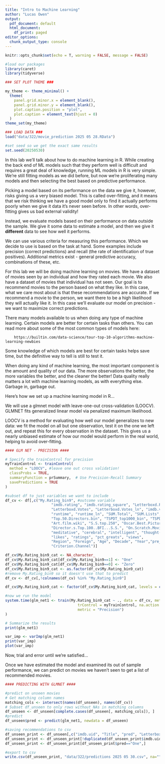 ```yaml
---
title: "Intro to Machine Learning"
author: "Lucas Owen"
output:
  pdf_document: default
  html_document:
    df_print: paged
editor_options:
  chunk_output_type: console
---
```


```r
knitr::opts_chunk$set(echo = T, warning = FALSE, message = FALSE)

#load our packages
library(caret)
library(tidyverse)

### SET PLOT THEME ###

my_theme <- theme_minimal() +
  theme(
    panel.grid.minor.x = element_blank(),
    panel.grid.minor.y = element_blank(),
    plot.caption.position = "plot",
    plot.caption = element_text(hjust = 0)
  )
theme_set(my_theme)

### LOAD DATA ###
load("data/322/movie_prediction 2025 05 28.RData")

#set seed so we get the exact same results
set.seed(20250530)
```

In this lab we'll talk about how to do machine learning in R. While creating the back end of ML models such that they perform well is difficult and requires a great deal of knowledge, running ML models in R is very simple. We're still fitting models as we did before, but now we're proliferating many models and then selecting the best based on predictive performance.

Picking a model based on its performance on the data we give it, however, risks giving us a very biased model. This is called over-fitting, and it means that we risk thinking we have a good model only to find it actually performs poorly when we give it data it's never seen before. In other words, over-fitting gives us bad external validity!

Instead, we evaluate models based on their performance on data outside the sample. We give it some data to estimate a model, and then we give it **different** data to see how well it performs.

We can use various criteria for measuring this performance. Which we decide to use is based on the task at hand. Some examples include precision (correct predictions) and recall (the rate of identification of true positives). Additional metrics exist - general predictive accuracy, combinations of these, etc.

For this lab we will be doing machine learning on movies. We have a dataset of movies seen by an individual and how they rated each movie. We also have a dataset of movies that individual has not seen. Our goal is to recommend movies to the person based on what they like. In this case, what we care most about is that these recommendations are accurate. If we recommend a movie to the person, we want there to be a high likelihood they will actually like it. In this case we'll evaluate our model on precision - we want to maximize correct predictions.

There many models available to us when doing any type of machine learning. Certain models are better for certain tasks than others. You can read more about some of the most common types of models here:

		https://builtin.com/data-science/tour-top-10-algorithms-machine-learning-newbies

Some knowledge of which models are best for certain tasks helps save time, but the definitive way to tell is still to test it.

When doing any kind of machine learning, the most important component is the amount and quality of our data. The more observations the better, the more variables the better, and the cleaner the better! Data quality really matters a lot with machine learning models, as with everything else. Garbage in, garbage out.

Here's how we set up a machine learning model in R...

We will use a glmnet model with leave-one-out cross-validation (LOOCV). GLMNET fits generalized linear model via penalized maximum likelihood.

LOOCV is a method for evaluating how well our model generalizes to new data: we fit the model on all but one observation, test it on the one we left out, and repeat this for every observation in the dataset. This gives us a nearly unbiased estimate of how our model would perform in the real world, helping to avoid over-fitting.		
		
```r
#### GLM NET - PRECISION ####

# Specify the trainControl for precision
myTrainControl <- trainControl(
  method = "LOOCV", #leave one out cross validation!
  classProbs = TRUE, 
  summaryFunction = prSummary,  # Use Precision-Recall Summary
  savePredictions = TRUE
)

#subset df to just variables we want to include
df_cv <- df[,c("My.Rating_bin9", #outcome variable
                     "imdb.rating", "imdb.rating_square", "Letterboxd.Rating", "Letterboxd.Rating_square",
                     "Letterboxd.Votes", "Letterboxd.Votes_ln", "imdb.votes", "imdb.votes_ln",
                     "runtime", "runtime_ln", "SUM.Total", "SUM.Lists", "SUM.Awards",
                     "Top.50.Directors.bin", "TSPDT_top1000_bin", "TSPDT_top1000_rank", "TSPDT_top1000_rank_square",
                     "Art.film.wiki", "S.S.top.250", "Oscar.Best.Picture.Winners", "Golden.Globe.Best.Picture.Drama",
                     "Director.s.Top.100..BFI...S.S.", "On.Scratch.Movie.Poster", "roger.ebert.great.movies", "Palme.d.Or.Winners", "Sundance",
                     "meditative", "cerebral", "intelligent", "thought-provoking", "enigmatic", "brains", "meditative_score", "intelligent_score", "philosophical", "philosophy",
                     "likes", "ratings", "pct_greats", "views",
                     "Region", "Foreign", "Age", "Decade", "Year","pre_1990", 
                     "Criterion.Channel")]

df_cv$My.Rating_bin9_cat <- NA_character_
df_cv$My.Rating_bin9_cat[df_cv$My.Rating_bin9==1] <- "One"
df_cv$My.Rating_bin9_cat[df_cv$My.Rating_bin9==0] <- "Zero"
df_cv$My.Rating_bin9_cat <- as.factor(df_cv$My.Rating_bin9_cat)
#remove My.Rating_bin9 so it doesn't use that to predict
df_cv <- df_cv[,!colnames(df_cv) %in% "My.Rating_bin9"]

df_cv$My.Rating_bin9_cat <- factor(df_cv$My.Rating_bin9_cat, levels = c("Zero", "One"))

#now we run the model
system.time(glm_net1 <- train(My.Rating_bin9_cat ~ ., data = df_cv, method = "glmnet",
                                 trControl = myTrainControl, na.action = na.omit,
                                 metric = "Precision")
)

# Summarize the results
print(glm_net1)

var_imp <- varImp(glm_net1)
print(var_imp)
plot(var_imp)

```

Now, trial and error until we're satisfied...

Once we have estimated the model and examined its out of sample performance, we can predict on movies we haven't seen to get a list of recommended movies.

```r
#### PREDICTING WITH GLMNET ####

#predict on unseen movies
# Get matching column names
matching_cols <- intersect(names(df_unseen), names(df_cv))
# Subset df_unseen to only rows without NAs in matching columns
df_unseen <- df_unseen[complete.cases(df_unseen[, matching_cols]), ]
#predict
df_unseen$pred <- predict(glm_net1, newdata = df_unseen)

#saving recommendations to csv
df_unseen_print <- df_unseen[,c("imdb.uid", "Title", "pred", "Letterboxd.Rating")]
df_unseen_print <- df_unseen_print[!duplicated(df_unseen_print$imdb.uid),]
df_unseen_print <- df_unseen_print[df_unseen_print$pred=="One",]

#export to csv
write.csv(df_unseen_print, "data/322/predictions 2025 05 30.csv", na="", row.names=FALSE)



```

